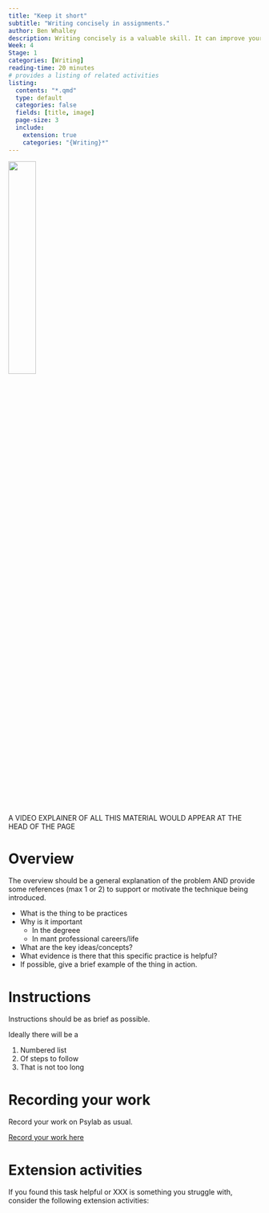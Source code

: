 ```yaml
---
title: "Keep it short"
subtitle: "Writing concisely in assignments."
author: Ben Whalley
description: Writing concisely is a valuable skill. It can improve your marks by helping you communicate more effectively in essays and exams.
Week: 4
Stage: 1
categories: [Writing]
reading-time: 20 minutes
# provides a listing of related activities
listing:
  contents: "*.qmd"
  type: default
  categories: false
  fields: [title, image]
  page-size: 3
  include:
    extension: true
    categories: "{Writing}*"
---
```


![](../images/papers.png){width="33%"}

A VIDEO EXPLAINER OF ALL THIS MATERIAL WOULD APPEAR AT THE HEAD OF THE PAGE

# Overview

The overview should be a general explanation of the problem AND provide some references (max 1 or 2) to support or motivate the technique being introduced.

-   What is the thing to be practices
-   Why is it important
    -   In the degreee
    -   In mant professional careers/life
-   What are the key ideas/concepts?
-   What evidence is there that this specific practice is helpful?
-   If possible, give a brief example of the thing in action.

# Instructions

Instructions should be as brief as possible.

Ideally there will be a

1.  Numbered list
2.  Of steps to follow
3.  That is not too long

# Recording your work

Record your work on Psylab as usual.

```{=html}
<!-- Students will know that they can and should record their 

Additional notes here might emphasise a particular format, or prompt them to ask their tutor specific questions in office hours, or things to look out for in later progress meetings.

-->
```
[Record your work here](XXX){.submit-work .btn .btn-primary}


# Extension activities

If you found this task helpful or XXX is something you struggle with, consider the following extension activities:

::: {#sample-listings}
:::
